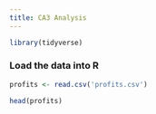 ```yaml
---
title: CA3 Analysis
---
```


```r
library(tidyverse)
```

### Load the data into R

```r
profits <- read.csv('profits.csv')

head(profits)
```

```r

```



































